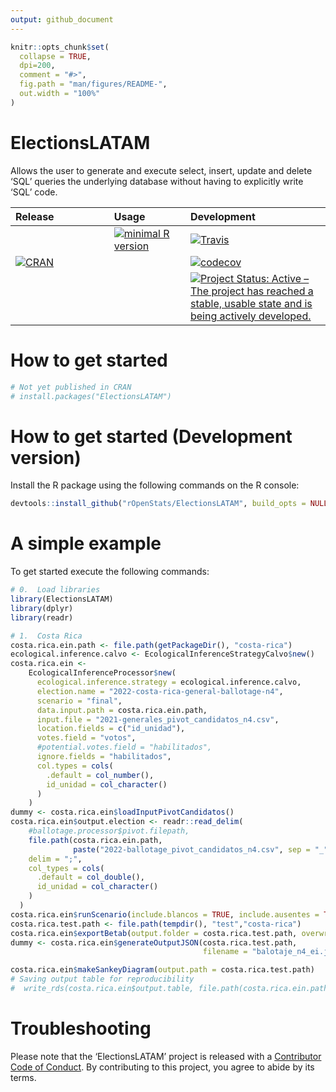 ```yaml
---
output: github_document
---
```


<!-- README.md is generated from README.Rmd. Please edit that file -->

```r
knitr::opts_chunk$set(
  collapse = TRUE,
  dpi=200,
  comment = "#>",
  fig.path = "man/figures/README-",
  out.width = "100%"
)
```

# ElectionsLATAM

 <!-- Database Agnostic Package to Generate and Process 'SQL' Queries in R. -->

 Allows the user to generate and execute select, insert, update and delete 'SQL' queries the underlying database without having to explicitly write 'SQL' code. 


| Release | Usage | Development |
|:--------|:------|:------------|
|| [![minimal R version](https://img.shields.io/badge/R%3E%3D-4.0.0-blue.svg)](https://cran.r-project.org/) | [![Travis](https://travis-ci.org/rOpenStats/ElectionsLATAM.svg?branch=master)](https://travis-ci.org/rOpenStats/ElectionsLATAM) |
| [![CRAN](http://www.r-pkg.org/badges/version/ElectionsLATAM)](https://cran.r-project.org/package=ElectionsLATAM) | | [![codecov](https://codecov.io/gh/rOpenStats/ElectionsLATAM/branch/master/graph/badge.svg)](https://codecov.io/gh/rOpenStats/ElectionsLATAM) |
|||[![Project Status: Active – The project has reached a stable, usable state and is being actively developed.](https://www.repostatus.org/badges/latest/active.svg)](https://www.repostatus.org/#active)|

# How to get started
```R
# Not yet published in CRAN
# install.packages("ElectionsLATAM")
```

# How to get started (Development version)

Install the R package using the following commands on the R console:

```R
devtools::install_github("rOpenStats/ElectionsLATAM", build_opts = NULL)
```

# A simple example 

To get started execute the following commands:

```r
# 0.  Load libraries
library(ElectionsLATAM)
library(dplyr)
library(readr)
```

```r

# 1.  Costa Rica
costa.rica.ein.path <- file.path(getPackageDir(), "costa-rica")
ecological.inference.calvo <- EcologicalInferenceStrategyCalvo$new()
costa.rica.ein <-
    EcologicalInferenceProcessor$new(
      ecological.inference.strategy = ecological.inference.calvo,
      election.name = "2022-costa-rica-general-ballotage-n4",
      scenario = "final",
      data.input.path = costa.rica.ein.path,
      input.file = "2021-generales_pivot_candidatos_n4.csv",
      location.fields = c("id_unidad"),
      votes.field = "votos",
      #potential.votes.field = "habilitados",
      ignore.fields = "habilitados",
      col.types = cols(
        .default = col_number(),
        id_unidad = col_character()
      )
    )
dummy <- costa.rica.ein$loadInputPivotCandidatos()
costa.rica.ein$output.election <- readr::read_delim(
    #ballotage.processor$pivot.filepath,
    file.path(costa.rica.ein.path,
              paste("2022-ballotage_pivot_candidatos_n4.csv", sep = "_")),
    delim = ";",
    col_types = cols(
      .default = col_double(),
      id_unidad = col_character()
    )
  )
costa.rica.ein$runScenario(include.blancos = TRUE, include.ausentes = TRUE)
costa.rica.test.path <- file.path(tempdir(), "test","costa-rica")
costa.rica.ein$exportBetab(output.folder = costa.rica.test.path, overwrite = TRUE)
dummy <- costa.rica.ein$generateOutputJSON(costa.rica.test.path,
                                           filename = "balotaje_n4_ei.json")

costa.rica.ein$makeSankeyDiagram(output.path = costa.rica.test.path)
# Saving output table for reproducibility
#  write_rds(costa.rica.ein$output.table, file.path(costa.rica.ein.path, "ein_2021_general_2022_ballotage.rds"))
```


# Troubleshooting


Please note that the 'ElectionsLATAM' project is released with a [Contributor Code of Conduct](https://github.com/rOpenStats/ElectionsLATAM/blob/master/CODE_OF_CONDUCT.md). By contributing to this project, you agree to abide by its terms.


